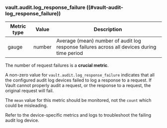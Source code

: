 ### vault.audit.log_response_failure ((#vault-audit-log_response_failure))

| Metric type | Value  | Description                                                                                |
|-------------|--------|--------------------------------------------------------------------------------------------|
| gauge       | number | Average (mean) number of audit log response failures across all devices during time period |

The number of request failures is a **crucial metric**.

A non-zero value for `vault.audit.log_response_failure` indicates that all
the configured audit log devices failed to log a response to a request. If Vault cannot
properly audit a request, or the response to a request, the original request
will fail.

The `mean` value for this metric should be monitored, not the `count` which could be misleading.

Refer to the device-specific metrics and logs to troubleshoot the failing audit
log device.
